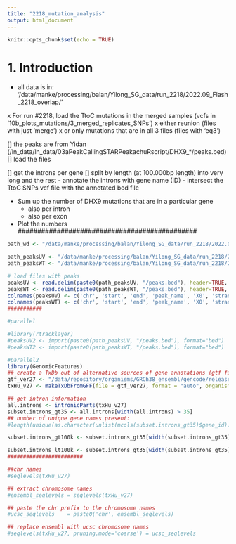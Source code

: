 ```yaml
---
title: "2218_mutation_analysis"
output: html_document
---
```


```r
knitr::opts_chunk$set(echo = TRUE)
```

# 1. Introduction
- all data is in: '/data/manke/processing/balan/Yilong_SG_data/run_2218/2022.09_Flash_2218_overlap/'

x For run #2218, load the TtoC mutations in the merged samples (vcfs in '10b_plots_mutations/3_merged_replicates_SNPs')
  x either reunion (files with just 'merge')
  x or only mutations that are in all 3 files (files with 'eq3')

[] the peaks are from Yidan (/ln_data/ln_data/03aPeakCallingSTARPeakachuRscript/DHX9_*/peaks.bed)
  [] load the files

[] get the introns per gene
  [] split by length (at 100.000bp length) into very long and the rest
  - annotate the introns with gene name (ID)
  - intersect the TtoC SNPs vcf file with the annotated bed file

- Sum up the number of DHX9 mutations that are in a particular gene
  - also per intron
  - also per exon

- Plot the numbers
##############################################


```r

path_wd <- "/data/manke/processing/balan/Yilong_SG_data/run_2218/2022.09_Flash_2218_overlap"

path_peaksUV <- "/data/manke/processing/balan/Yilong_SG_data/run_2218/2022.09_Flash_2218_overlap/ln_data/03aPeakCallingSTARPeakachuRscript/DHX9_UV"
path_peaksWT <- "/data/manke/processing/balan/Yilong_SG_data/run_2218/2022.09_Flash_2218_overlap/ln_data/03aPeakCallingSTARPeakachuRscript/DHX9_WT"

# load files with peaks
peaksUV <- read.delim(paste0(path_peaksUV, "/peaks.bed"), header=TRUE, sep = "\t", stringsAsFactors=FALSE, quote="")
peaksWT <- read.delim(paste0(path_peaksWT, "/peaks.bed"), header=TRUE, sep = "\t", stringsAsFactors=FALSE, quote="")
colnames(peaksUV) <- c('chr', 'start', 'end', 'peak_name', 'X0', 'strand')
colnames(peaksWT) <- c('chr', 'start', 'end', 'peak_name', 'X0', 'strand')
###########

#parallel

#library(rtracklayer)
#peaksUV2 <- import(paste0(path_peaksUV, "/peaks.bed"), format="bed")
#peaksWT2 <- import(paste0(path_peaksWT, "/peaks.bed"), format="bed")

#parallel2
library(GenomicFeatures)
## create a TxDb out of alternative sources of gene annotations (gtf file from version 27)
gtf_ver27 <- "/data/repository/organisms/GRCh38_ensembl/gencode/release_27/genes.gtf"
txHu_v27 <- makeTxDbFromGFF(file = gtf_ver27, format = "auto", organism = "Homo sapiens")

## get intron information
all.introns <- intronicParts(txHu_v27)
subset.introns_gt35 <- all.introns[width(all.introns) > 35]
## number of unique gene names present:
#length(unique(as.character(unlist(mcols(subset.introns_gt35)$gene_id))))

subset.introns_gt100k <- subset.introns_gt35[width(subset.introns_gt35) > 100000]

subset.introns_lt100k <- subset.introns_gt35[width(subset.introns_gt35) < 100000]
########################

##chr names
#seqlevels(txHu_v27)

## extract chromosome names
#ensembl_seqlevels = seqlevels(txHu_v27)

## paste the chr prefix to the chromosome names
#ucsc_seqlevels    = paste0('chr', ensembl_seqlevels)

## replace ensembl with ucsc chromosome names
#seqlevels(txHu_v27, pruning.mode='coarse') = ucsc_seqlevels

```


